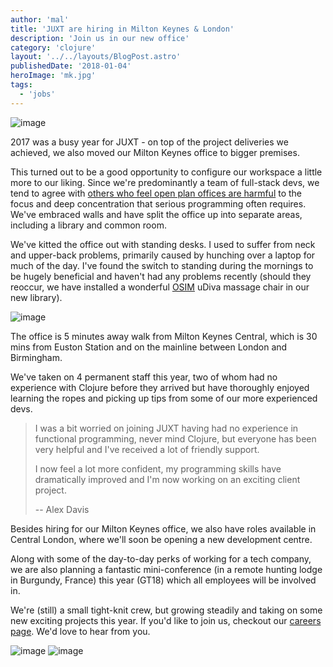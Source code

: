 ```yaml
---
author: 'mal'
title: 'JUXT are hiring in Milton Keynes & London'
description: 'Join us in our new office'
category: 'clojure'
layout: '../../layouts/BlogPost.astro'
publishedDate: '2018-01-04'
heroImage: 'mk.jpg'
tags:
  - 'jobs'
---
```




<Image alt='image' src={pi} />

2017 was a busy year for JUXT - on top of the project deliveries we
achieved, we also moved our Milton Keynes office to bigger premises.

This turned out to be a good opportunity to configure our workspace a
little more to our liking. Since we're predominantly a team of
full-stack devs, we tend to agree with [others who feel open plan
offices are harmful](https://goo.gl/aVC4zm) to the focus and deep
concentration that serious programming often requires. We've embraced
walls and have split the office up into separate areas, including a
library and common room.

We've kitted the office out with standing desks. I used to suffer from
neck and upper-back problems, primarily caused by hunching over a laptop
for much of the day. I've found the switch to standing during the
mornings to be hugely beneficial and haven't had any problems recently
(should they reoccur, we have installed a wonderful
[OSIM](https://www.osim.co.uk/) uDiva massage chair in our new library).


<Image alt='image' src={sd} />

The office is 5 minutes away walk from Milton Keynes Central, which is
30 mins from Euston Station and on the mainline between London and
Birmingham.

We've taken on 4 permanent staff this year, two of whom had no
experience with Clojure before they arrived but have thoroughly enjoyed
learning the ropes and picking up tips from some of our more experienced
devs.

> I was a bit worried on joining JUXT having had no experience in
> functional programming, never mind Clojure, but everyone has been very
> helpful and I've received a lot of friendly support.
>
> I now feel a lot more confident, my programming skills have
> dramatically improved and I'm now working on an exciting client
> project.
>
> -- Alex Davis

Besides hiring for our Milton Keynes office, we also have roles
available in Central London, where we'll soon be opening a new
development centre.

Along with some of the day-to-day perks of working for a tech company,
we are also planning a fantastic mini-conference (in a remote hunting
lodge in Burgundy, France) this year (GT18) which all employees will be
involved in.

We're (still) a small tight-knit crew, but growing steadily and taking
on some new exciting projects this year. If you'd like to join us,
checkout our [careers page](/careers.html).
We'd love to hear from you.


<Image alt='image' src={cd} />


<Image alt='image' src={li} />
